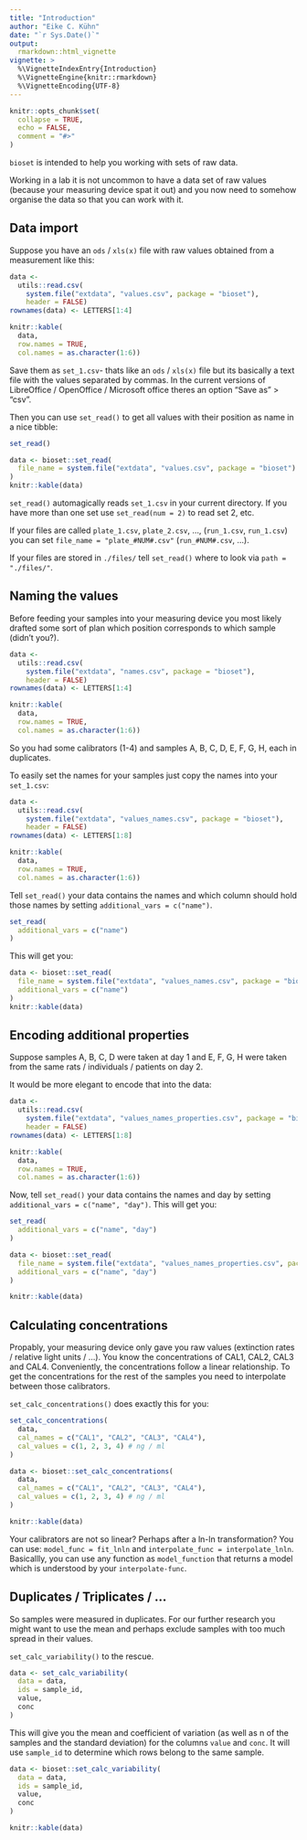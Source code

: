 ```yaml
---
title: "Introduction"
author: "Eike C. Kühn"
date: "`r Sys.Date()`"
output:
  rmarkdown::html_vignette
vignette: >
  %\VignetteIndexEntry{Introduction}
  %\VignetteEngine{knitr::rmarkdown}
  %\VignetteEncoding{UTF-8}
---
```


```r
knitr::opts_chunk$set(
  collapse = TRUE,
  echo = FALSE,
  comment = "#>"
)
```

`bioset` is intended to help you working with sets of raw data.

Working in a lab it is not uncommon to have a data set of raw values (because your measuring device spat it out) and you now need to somehow organise the data so that you can work with it.

## Data import

Suppose you have an `ods` / `xls(x)` file with raw values obtained from a measurement like this:

```r
data <-
  utils::read.csv(
    system.file("extdata", "values.csv", package = "bioset"),
    header = FALSE)
rownames(data) <- LETTERS[1:4]

knitr::kable(
  data,
  row.names = TRUE,
  col.names = as.character(1:6))
```

Save them as `set_1.csv`- thats like an `ods` / `xls(x)` file but its basically a text file with the values separated by commas. In the current versions of LibreOffice / OpenOffice / Microsoft office theres an option "Save as" > "csv".

Then you can use `set_read()` to get all values with their position as name in a nice tibble:

```r
set_read()
```

```r
data <- bioset::set_read(
  file_name = system.file("extdata", "values.csv", package = "bioset")
)
knitr::kable(data)
```

`set_read()` automagically reads `set_1.csv` in your current directory. If you have more than one set use `set_read(num = 2)` to read set 2, etc.

If your files are called `plate_1.csv`, `plate_2.csv`, ..., (`run_1.csv`, `run_1.csv`) you can set `file_name = "plate_#NUM#.csv"` (`run_#NUM#.csv`, ...).

If your files are stored in `./files/` tell `set_read()` where to look via `path = "./files/"`.

## Naming the values

Before feeding your samples into your measuring device you most likely drafted some sort of plan which position corresponds to which sample (didn't you?).

```r
data <-
  utils::read.csv(
    system.file("extdata", "names.csv", package = "bioset"),
    header = FALSE)
rownames(data) <- LETTERS[1:4]

knitr::kable(
  data,
  row.names = TRUE,
  col.names = as.character(1:6))
```

So you had some calibrators (1-4) and samples A, B, C, D, E, F, G, H, each in duplicates.

To easily set the names for your samples just copy the names into your `set_1.csv`:

```r
data <-
  utils::read.csv(
    system.file("extdata", "values_names.csv", package = "bioset"),
    header = FALSE)
rownames(data) <- LETTERS[1:8]

knitr::kable(
  data,
  row.names = TRUE,
  col.names = as.character(1:6))
```

Tell `set_read()` your data contains the names and which column should hold those names by setting `additional_vars = c("name")`.

```r
set_read(
  additional_vars = c("name")
)
```

This will get you:

```r
data <- bioset::set_read(
  file_name = system.file("extdata", "values_names.csv", package = "bioset"),
  additional_vars = c("name")
)
knitr::kable(data)
```

## Encoding additional properties

Suppose samples A, B, C, D were taken at day 1 and E, F, G, H were taken from the same rats / individuals / patients on day 2.

It would be more elegant to encode that into the data:

```r
data <-
  utils::read.csv(
    system.file("extdata", "values_names_properties.csv", package = "bioset"),
    header = FALSE)
rownames(data) <- LETTERS[1:8]

knitr::kable(
  data,
  row.names = TRUE,
  col.names = as.character(1:6))
```

Now, tell `set_read()` your data contains the names and day by setting `additional_vars = c("name", "day")`. This will get you:

```r
set_read(
  additional_vars = c("name", "day")
)
```

```r
data <- bioset::set_read(
  file_name = system.file("extdata", "values_names_properties.csv", package = "bioset"),
  additional_vars = c("name", "day")
)

knitr::kable(data)
```

## Calculating concentrations

Propably, your measuring device only gave you raw values (extinction rates / relative light units / ...). You know the concentrations of CAL1, CAL2, CAL3 and CAL4. Conveniently, the concentrations follow a linear relationship. To get the concentrations for the rest of the samples you need to interpolate between those calibrators.

`set_calc_concentrations()` does exactly this for you:

```r
set_calc_concentrations(
  data,
  cal_names = c("CAL1", "CAL2", "CAL3", "CAL4"),
  cal_values = c(1, 2, 3, 4) # ng / ml
)
```

```r
data <- bioset::set_calc_concentrations(
  data,
  cal_names = c("CAL1", "CAL2", "CAL3", "CAL4"),
  cal_values = c(1, 2, 3, 4) # ng / ml
)

knitr::kable(data)
```

Your calibrators are not so linear? Perhaps after a ln-ln transformation? You can use: `model_func = fit_lnln` and `interpolate_func = interpolate_lnln`. Basicallly, you can use any function as `model_function` that returns a model which is understood by your `interpolate-func`.

## Duplicates / Triplicates / ...

So samples were measured in duplicates. For our further research you might want to use the mean and perhaps exclude samples with too much spread in their values.

`set_calc_variability()` to the rescue.

```r
data <- set_calc_variability(
  data = data,
  ids = sample_id,
  value,
  conc
)
```

This will give you the mean and coefficient of variation (as well as n of the samples and the standard deviation) for the columns `value` and `conc`. It will use `sample_id` to determine which rows belong to the same sample.

```r
data <- bioset::set_calc_variability(
  data = data,
  ids = sample_id,
  value,
  conc
)

knitr::kable(data)
```


